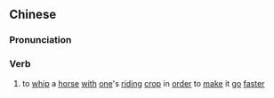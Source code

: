 {{also|策马}}
==Chinese==
{{zh-forms|s=策马}}

===Pronunciation===
{{zh-pron
|m=cèmǎ
|cat=v
}}

===Verb===
{{zh-verb}}

# {{lb|zh|archaic}} to [[whip]] a [[horse]] [[with]] [[one]]'s [[riding]] [[crop]] in [[order]] to [[make]] it [[go]] [[faster]]